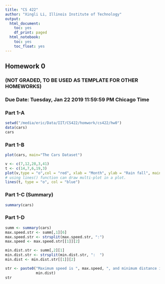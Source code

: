 ```yaml
---
title: "CS 422"
author: "Xingli Li, Illinois Institute of Technology"
output:
  html_document:
    toc: yes
    df_print: paged
  html_notebook:
    toc: yes
    toc_float: yes
---
```


```{=html}
<!-- More information in R Markdown can be found at:
1. https://www.ssc.wisc.edu/sscc/pubs/RFR/RFR_RMarkdown.html  This is 
   the place to start since it is a short tutorial.
2. https://rmarkdown.rstudio.com/index.html This contains a longer 
   tutorial.  Take a look at the cheatsheet in 
   https://rmarkdown.rstudio.com/lesson-15.html, it is a concise 
   reference of R Markdown on two pages.
<-->
```
## Homework 0

### (NOT GRADED, TO BE USED AS TEMPLATE FOR OTHER HOMEWORKS)

### Due Date: Tuesday, Jan 22 2019 11:59:59 PM Chicago Time

### Part 1-A

```r
setwd("/media/eric/Data/IIT/CS422/homwork/cs422/hw0")
data(cars)
cars
```

### Part 1-B

```r
plot(cars, main="The Cars Dataset")

v <- c(7,12,28,3,41)
t <- c(14,7,6,19,3)
plot(v,type = "o",col = "red", xlab = "Month", ylab = "Rain fall", main = "Rain fall chart")
# using lines() function can draw multi-plot in a plot.
lines(t, type = "o", col = "blue")
```

### Part 1-C (Summary)

```r
summary(cars)
```

### Part 1-D

```r
summ <- summary(cars)
max.speed.str <- summ[,1][6]
max.speed.str <- strsplit(max.speed.str, ":")
max.speed <- max.speed.str[[1]][2]

min.dist.str <- summ[,2][1]
min.dist.str <- strsplit(min.dist.str, ":  ")
min.dist <- min.dist.str[[1]][2]

str <- paste0("Maximum speed is ", max.speed, ", and minimum distance is ", 
              min.dist)
str
```
